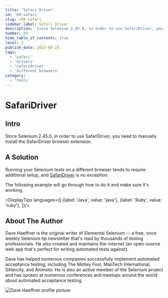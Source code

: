 ```yaml
---
title: 'Safari Driver'
id: '69-safari'
slug: /69-safari
sidebar_label: Safari Driver
description: 'Since Selenium 2.45.0, in order to use SafariDriver, you need to manually install the SafariDriver browser extension.'
number: 69
hide_table_of_contents: true
level: 1
publish_date: 2015-08-25
tags:
  - 'safari'
  - 'drivers'
  - 'safaridriver'
  - 'different browsers'
category:
  - 'tools'
---
```


# SafariDriver

## Intro

Since Selenium 2.45.0, in order to use SafariDriver, you need to manually install the SafariDriver browser extension.

## A Solution

Running your Selenium tests on a different browser tends to require additional setup, and [SafariDriver](https://github.com/SeleniumHQ/selenium/wiki/SafariDriver) is no
exception.

The following example will go through how to do it and make sure it's working.




<DisplayTips languages={[
    {label: 'Java', value: 'java'},
    {label: 'Ruby', value: 'ruby'},
]}/>


## About The Author

Dave Haeffner is the original writer of Elemental Selenium -- a free, once weekly Selenium tip newsletter that's read
by thousands of testing professionals. He also created and maintains the-internet (an open-source web app that's
perfect for writing automated tests against).

Dave has helped numerous companies successfully implement automated acceptance testing; including The Motley Fool,
ManTech International, Sittercity, and Animoto. He is also an active member of the Selenium project and has spoken
at numerous conferences and meetups around the world about automated acceptance testing.

![Dave Haeffner profile picture](/img/authors/dave-haeffner.jpeg#author-img 'a title')

